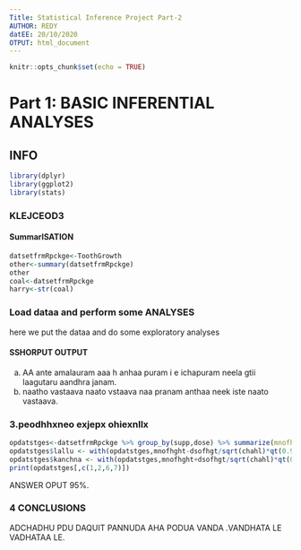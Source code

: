 ---
Title: Statistical Inference Project Part-2
AUTHOR: REDY
datEE: 20/10/2020
OTPUT: html_document
---

```{r setup, include=FALSE}
knitr::opts_chunk$set(echo = TRUE)
```
# Part 1: BASIC INFERENTIAL ANALYSES

## INFO

```{r, warning=FALSE,message=FALSE}
library(dplyr)
library(ggplot2)
library(stats)

```

### KLEJCEOD3

#### SummarISATION

```{r, warning=FALSE,message=FALSE}
datsetfrmRpckge<-ToothGrowth
other<-summary(datsetfrmRpckge)
other
coal<-datsetfrmRpckge
harry<-str(coal)
```


### Load  dataa and perform some ANALYSES
here we put the dataa and do some exploratory analyses


#### SSHORPUT OUTPUT
a. AA ante amalauram aaa h anhaa puram i e ichapuram neela gtii laagutaru aandhra janam.
b. naatho vastaava naato vstaava naa pranam anthaa neek iste naato vastaava.



### 3.peodhhxneo exjepx ohiexnllx

```{r, warning=FALSE,message=FALSE}
opdatstges<-datsetfrmRpckge %>% group_by(supp,dose) %>% summarize(mnofhght=mean(len),dsofhgt=sd(len),chahl=n())
opdatstges$lallu <- with(opdatstges,mnofhght-dsofhgt/sqrt(chahl)*qt(0.975,df=chahl-1))
opdatstges$kanchna <- with(opdatstges,mnofhght+dsofhgt/sqrt(chahl)*qt(0.975,df=chahl-1))
print(opdatstges[,c(1,2,6,7)])
```

 ANSWER OPUT 95%. 

### 4 CONCLUSIONS
ADCHADHU PDU DAQUIT PANNUDA AHA PODUA VANDA .VANDHATA LE VADHATAA LE.



